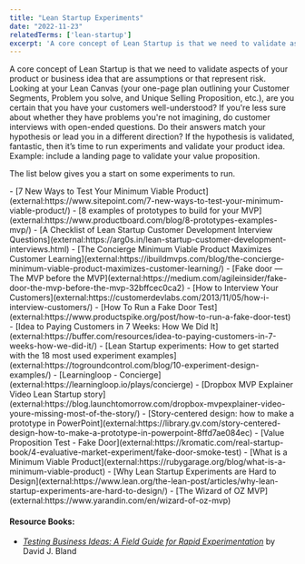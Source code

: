 ```yaml
---
title: "Lean Startup Experiments"
date: "2022-11-23"
relatedTerms: ['lean-startup']
excerpt: 'A core concept of Lean Startup is that we need to validate aspects of your product or'
---
```


A core concept of Lean Startup is that we need to validate aspects of your product or business idea that are assumptions or that represent risk. Looking at your Lean Canvas (your one-page plan outlining your Customer Segments, Problem you solve, and Unique Selling Proposition, etc.), are you certain that you have your customers well-understood? If you're less sure about whether they have problems you're not imagining, do customer interviews with open-ended questions. Do their answers match your hypothesis or lead you in a different direction? If the hypothesis is validated, fantastic, then it’s time to run experiments and validate your product idea. Example: include a landing page to validate your value proposition.

The list below gives you a start on some experiments to run.

<HighlightBox heading="Resource Links" variant="resourceLinks">
- [7 New Ways to Test Your Minimum Viable Product](external:https://www.sitepoint.com/7-new-ways-to-test-your-minimum-viable-product/)
- [8 examples of prototypes to build for your MVP](external:https://www.productboard.com/blog/8-prototypes-examples-mvp/)
- [A Checklist of Lean Startup Customer Development Interview Questions](external:https://arg0s.in/lean-startup-customer-development-interviews.html)
- [The Concierge Minimum Viable Product Maximizes Customer Learning](external:https://ibuildmvps.com/blog/the-concierge-minimum-viable-product-maximizes-customer-learning/)
- [Fake door — The MVP before the MVP](external:https://medium.com/agileinsider/fake-door-the-mvp-before-the-mvp-32bffcec0ca2)
- [How to Interview Your Customers](external:https://customerdevlabs.com/2013/11/05/how-i-interview-customers/)
- [How To Run a Fake Door Test](external:https://www.productspike.org/post/how-to-run-a-fake-door-test)
- [Idea to Paying Customers in 7 Weeks: How We Did It](external:https://buffer.com/resources/idea-to-paying-customers-in-7-weeks-how-we-did-it/)
- [Lean Startup experiments: How to get started with the 18 most used experiment examples](external:https://togroundcontrol.com/blog/10-experiment-design-examples/)
- [Learningloop - Concierge](external:https://learningloop.io/plays/concierge)
- [Dropbox MVP Explainer Video Lean Startup story](external:https://blog.launchtomorrow.com/dropbox-mvpexplainer-video-youre-missing-most-of-the-story/)
- [Story-centered design: how to make a prototype in PowerPoint](external:https://library.gv.com/story-centered-design-how-to-make-a-prototype-in-powerpoint-8ffd7ae084ec)
- [Value Proposition Test - Fake Door](external:https://kromatic.com/real-startup-book/4-evaluative-market-experiment/fake-door-smoke-test)
- [What is a Minimum Viable Product](external:https://rubygarage.org/blog/what-is-a-minimum-viable-product)
- [Why Lean Startup Experiments are Hard to Design](external:https://www.lean.org/the-lean-post/articles/why-lean-startup-experiments-are-hard-to-design/)
- [The Wizard of OZ MVP](external:https://www.yarandin.com/en/wizard-of-oz-mvp)

#### Resource Books:

- [_Testing Business Ideas: A Field Guide for Rapid Experimentation_](external:https://www.amazon.ca/Testing-Business-Ideas-David-Bland/dp/1119551447/&tag=notesfromatoo-20) by David J. Bland
</HighlightBox>
